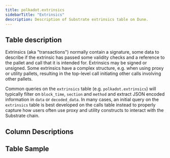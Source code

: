 ```yaml
---
title: polkadot.extrinsics
sidebarTitle: "Extrinsics"
description: Description of Substrate extrinsics table on Dune.
---
```


## Table description

Extrinsics (aka "transactions") normally contain a signature, some data to describe if the extrinsic has passed some validity checks and a reference to the pallet and call that it is intended for.  Extrinsics may be signed or unsigned.  Some extrinsics have a complex structure, e.g. when using proxy or utility pallets, resulting in the top-level call initiating other calls involving other pallets.  

Common queries on the `extrinsics` table (e.g. `polkadot.extrinsics`) will typically filter on `block_time`, `section` and `method` and extract JSON encoded information in `data` or `decoded_data`.  In many cases, an initial query on the `extrinsics` table is best developed on the calls table instead to properly capture how users often use proxy and utility constructs to interact with the Substrate chain.

## Column Descriptions


<ColumnDescriptions tableSchema="polkadot" tableName="extrinsics" />

## Table Sample


<TableSample tableSchema="polkadot" tableName="extrinsics" />
